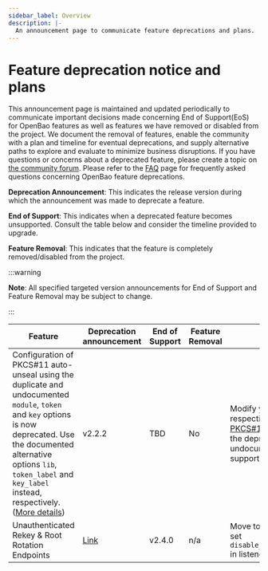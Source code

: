 ```yaml
---
sidebar_label: Overview
description: |-
  An announcement page to communicate feature deprecations and plans.
---
```


# Feature deprecation notice and plans

This announcement page is maintained and updated periodically to communicate important decisions made concerning End of Support(EoS) for OpenBao features as well as features we have removed or disabled from the project. We document the removal of features, enable the community with a plan and timeline for eventual deprecations, and supply alternative paths to explore and evaluate to minimize business disruptions. If you have questions or concerns about a deprecated feature, please create a topic on [the community forum](https://github.com/orgs/openbao/discussions). Please refer to the [FAQ](/docs/deprecation/faq) page for frequently asked questions concerning OpenBao feature deprecations.

**Deprecation Announcement**: This indicates the release version during which the announcement was made to deprecate a feature.

**End of Support**: This indicates when a deprecated feature becomes unsupported. Consult the table below and consider the timeline provided to upgrade.

**Feature Removal**: This indicates that the feature is completely removed/disabled from the project.

:::warning

**Note**: All specified targeted version announcements for End of Support and Feature Removal may be subject to change.

:::


| Feature | Deprecation announcement | End of Support | Feature Removal | Migration Path/Impact | Resources |
| ------- | ------------------------ | -------------- | --------------- | --------------------- | --------- |
| Configuration of PKCS#11 auto-unseal using the duplicate and undocumented `module`, `token` and `key` options is now deprecated. Use the documented alternative options `lib`, `token_label` and `key_label` instead, respectively. ([More details](https://github.com/openbao/go-kms-wrapping/pull/33#discussion_r2112177962)) | v2.2.2                   | TBD            | No              | Modify your configuration file to use the respective supported option, see [PKCS#11 Unseal](/docs/configuration/seal/pkcs11). Impact is minimal as the deprecated options were undocumented. The switch to the supported options should be trivial.     | [PKCS#11 Unseal](/docs/configuration/seal/pkcs11) |
| Unauthenticated Rekey & Root Rotation Endpoints | [Link](/docs/deprecation/unauthed-rekey) | v2.4.0 | n/a | Move to future authenticated variants or set `disable_unauthed_rekey_endpoints=false` in listeners explicitly. | [Listener Configuration](https://openbao.org/docs/configuration/listener/) |
